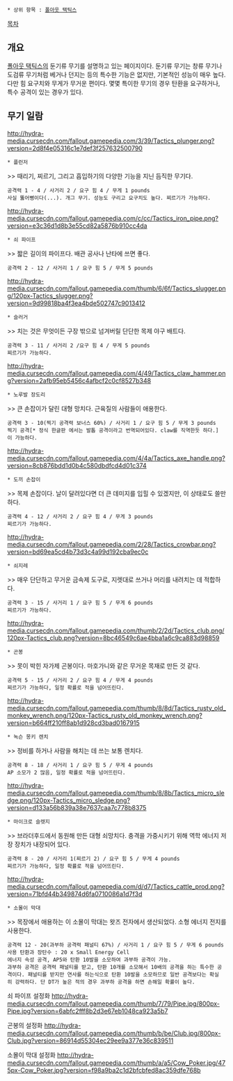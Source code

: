  * 상위 항목 : [[폴아웃 택틱스]]
[[목차]]
== 개요 ==
[[폴아웃 택틱스]]의 둔기류 무기를 설명하고 있는 페이지이다.
둔기류 무기는 창류 무기나 도검류 무기처럼 베거나 던지는 등의 특수한 기능은 없지만, 기본적인 성능이 매우 높다. 다만 힘 요구치와 무게가 무거운 편이다. 몇몇 특이한 무기의 경우 탄환을 요구하거나, 특수 공격이 있는 경우가 있다.

== 무기 일람 ==

http://hydra-media.cursecdn.com/fallout.gamepedia.com/3/39/Tactics_plunger.png?version=2d8f4e05316c1e7def3f257632500790
 * 플런저
>> 때리기, 찌르기, 그리고 흡입하기의 다양한 기능을 지닌 듬직한 무기다.
 공격력 1 - 4 / 사거리 2 / 요구 힘 4 / 무게 1 pounds
 사실 뚫어뻥이다(...). 개그 무기. 성능도 구리고 요구치도 높다. 찌르기가 가능하다.


http://hydra-media.cursecdn.com/fallout.gamepedia.com/c/cc/Tactics_iron_pipe.png?version=e3c36d1d8b3e55cd82a5876b910cc4da
 * 쇠 파이프
>> 짧은 길이의 파이프다. 배관 공사나 난타에 쓰면 좋다.
 공격력 2 - 12 / 사거리 1 / 요구 힘 5 / 무게 5 pounds


http://hydra-media.cursecdn.com/fallout.gamepedia.com/thumb/6/6f/Tactics_slugger.png/120px-Tactics_slugger.png?version=9d99818ba4f3ea4bde502747c9013412
 * 슬러거
>> 치는 것은 무엇이든 구장 밖으로 넘겨버릴 단단한 목제 야구 배트다.
 공격력 3 - 11 / 사거리 2 /요구 힘 4 / 무게 5 pounds
 찌르기가 가능하다.


http://hydra-media.cursecdn.com/fallout.gamepedia.com/4/49/Tactics_claw_hammer.png?version=2afb95eb5456c4afbcf2c0cf8527b348
 * 노루발 장도리
>> 큰 손잡이가 달린 대형 망치다. 근육질의 사람들이 애용한다.
 공격력 3 - 10(찍기 공격력 보너스 60%) / 사거리 1 / 요구 힘 5 / 무게 3 pounds
 찍기 공격[* 정식 한글판 에서는 발톱 공격이라고 번역되어있다. claw를 직역한듯 하다.]이 가능하다.


http://hydra-media.cursecdn.com/fallout.gamepedia.com/4/4a/Tactics_axe_handle.png?version=8cb876bdd1d0b4c580dbdfcd4d01c374
 * 도끼 손잡이
>> 목제 손잡이다. 날이 달려있다면 더 큰 데미지를 입힐 수 있겠지만, 이 상태로도 쓸만하다.
 공격력 4 - 12 / 사거리 2 / 요구 힘 4 / 무게 3 pounds
 찌르기가 가능하다.


http://hydra-media.cursecdn.com/fallout.gamepedia.com/2/28/Tactics_crowbar.png?version=bd69ea5cd4b73d3c4a99d192cba9ec0c
 * 쇠지레
>> 매우 단단하고 무거운 금속제 도구로, 지렛대로 쓰거나 머리를 내려치는 데 적합하다.
 공격력 3 - 15 / 사거리 1 / 요구 힘 5 / 무게 6 pounds
 찌르기가 가능하다.


http://hydra-media.cursecdn.com/fallout.gamepedia.com/thumb/2/2d/Tactics_club.png/120px-Tactics_club.png?version=8bc46549c6ae4bba1a6c9ca883d98859
 * 곤봉
>> 못이 박힌 자가제 곤봉이다. 마호가니와 같은 무거운 목재로 만든 것 같다.
 공격력 5 - 15 / 사거리 2 / 요구 힘 4 / 무게 4 pounds
 찌르기가 가능하다, 일정 확률로 적을 넘어뜨린다.


http://hydra-media.cursecdn.com/fallout.gamepedia.com/thumb/8/8d/Tactics_rusty_old_monkey_wrench.png/120px-Tactics_rusty_old_monkey_wrench.png?version=b664ff210ff8ab1d928cd3bad0167915
 * 녹슨 몽키 렌치
>> 정비를 하거나 사람을 해치는 데 쓰는 보통 렌치다.
 공격력 8 - 18 / 사거리 1 / 요구 힘 5 / 무게 4 pounds
 AP 소모가 2 많음, 일정 확률로 적을 넘어뜨린다.


http://hydra-media.cursecdn.com/fallout.gamepedia.com/thumb/8/8b/Tactics_micro_sledge.png/120px-Tactics_micro_sledge.png?version=d133a56b839a38e7637caa7c778b8375
 * 마이크로 슬렛지
>> 브라더후드에서 동원해 만든 대형 쇠망치다. 충격을 가중시키기 위해 역학 에너지 저장 장치가 내장되어 있다.
 공격력 8 - 20 / 사거리 1(찌르기 2) / 요구 힘 5 / 무게 4 pounds
 찌르기가 가능하다, 일정 확률로 적을 넘어뜨린다.


http://hydra-media.cursecdn.com/fallout.gamepedia.com/d/d7/Tactics_cattle_prod.png?version=71bfd44b349874d6fa0710086a1d7f3d
 * 소몰이 막대
>> 목장에서 애용하는 이 소몰이 막대는 왓즈 전자에서 생산되었다. 소형 에너지 전지를 사용한다.
 공격력 12 - 20(과부하 공격력 패널티 67%) / 사거리 1 / 요구 힘 5 / 무게 6 pounds
 사용 탄환과 장탄수 : 20 x Small Energy Cell
 에너지 속성 공격, AP5와 탄환 10발을 소모하여 과부하 공격이 가능.
 과부하 공격은 공격력 패널티를 받고, 탄환 10개를 소모해서 10배의 공격을 하는 특수한 공격이다. 패널티를 받지만 연사를 하는식으로 탄환 10발을 소모하므로 일반 공격보다는 확실히 강력하다. 단 DT가 높은 적의 경우 과부하 공격을 하면 손해일 확률이 높다.


쇠 파이프 설정화
http://hydra-media.cursecdn.com/fallout.gamepedia.com/thumb/7/79/Pipe.jpg/800px-Pipe.jpg?version=6abfc2fff8b2d3e67eb1048ca923a5b7

곤봉의 설정화
http://hydra-media.cursecdn.com/fallout.gamepedia.com/thumb/b/be/Club.jpg/800px-Club.jpg?version=86914d55304ec29ee9a377e36c839511

소몰이 막대 설정화
http://hydra-media.cursecdn.com/fallout.gamepedia.com/thumb/a/a5/Cow_Poker.jpg/475px-Cow_Poker.jpg?version=f98a9ba2c1d2bfcbfed8ac359dfe768b
